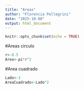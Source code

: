 ```yaml
---
title: "Areas"
author: "Florencia Pellegrini"
date: "2025-10-08"
output: html_document
---
```


```r
knitr::opts_chunk$set(echo = TRUE)
```

#Areas circulo

```r
r<-0.5
Area<-pi*r^2
```
#Area cuadrado

```r
Lado<-3
AreaCuadrado<-Lado^2
```

